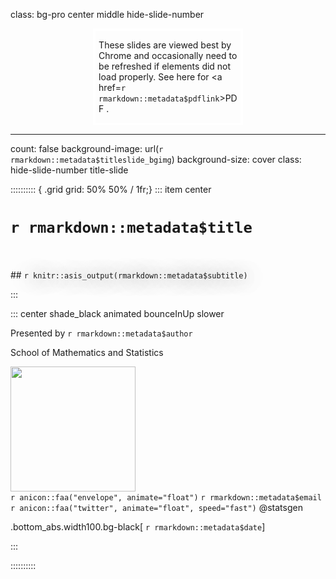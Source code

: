 class: bg-pro center middle hide-slide-number



<div class="bg-black white"  style="width:45%;right:0;bottom:0;padding-left:5px;border: solid 4px white;margin: auto;">
<i class="fas fa-exclamation-circle"></i> These slides are viewed best by Chrome and occasionally need to be refreshed if elements did not load properly. See here for <a href=`r rmarkdown::metadata$pdflink`>PDF <i class="fas fa-file-pdf"></i></a>. 
</div>


---

count: false
background-image: url(`r rmarkdown::metadata$titleslide_bgimg`)
background-size: cover
class: hide-slide-number title-slide


:::::::::: { .grid grid: 50% 50% / 1fr;} 
::: item center

# <span style="text-shadow: 2px 2px 30px white;">`r rmarkdown::metadata$title`</span>

<br><br>
## <span style="color:`r rmarkdown::metadata$color_theme`;text-shadow: 2px 2px 30px black;">`r knitr::asis_output(rmarkdown::metadata$subtitle)`</span>

:::

::: center shade_black animated bounceInUp slower

Presented by `r rmarkdown::metadata$author`

School of Mathematics and Statistics

<img src="assets/USydLogo-white.svg" style="width:200px"><br>
`r anicon::faa("envelope", animate="float")`  `r rmarkdown::metadata$email`
`r anicon::faa("twitter", animate="float", speed="fast")`  @statsgen

.bottom_abs.width100.bg-black[
`r rmarkdown::metadata$date`
]


:::

:::::::::: 




